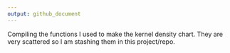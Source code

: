 ```yaml
---
output: github_document
---
```


<!-- README.md is generated from README.Rmd. Please edit that file -->


Compiling the functions I used to make the kernel density chart. They are very scattered so I am stashing them in this project/repo. 
